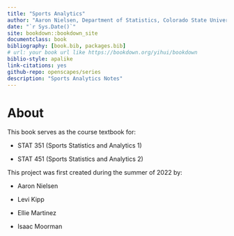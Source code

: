 ```yaml
--- 
title: "Sports Analytics"
author: "Aaron Nielsen, Department of Statistics, Colorado State University"
date: "`r Sys.Date()`"
site: bookdown::bookdown_site
documentclass: book
bibliography: [book.bib, packages.bib]
# url: your book url like https://bookdown.org/yihui/bookdown
biblio-style: apalike
link-citations: yes
github-repo: openscapes/series
description: "Sports Analytics Notes"
---
```


# About {-}

This book serves as the course textbook for:

* STAT 351 (Sports Statistics and Analytics 1)

* STAT 451 (Sports Statistics and Analytics 2)


This project was first created during the summer of 2022 by:

* Aaron Nielsen

* Levi Kipp

* Ellie Martinez

* Isaac Moorman
